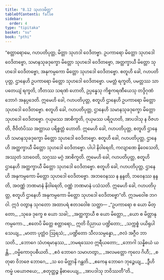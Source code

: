 ```yaml
---
title: "8.12 သုဟဒမိတ္တ"
tableOfContents: false
sidebar:
  order: 4
type: "tipitaka"
basket: "su"
book: "pthi"
---
```



<DynamicBreadcrumb />

<Division number="260" book="pthi">

<Paragraph number="612" book="pthi">
“စတ္တာရောမေ, ဂဟပတိပုတ္တ, မိတ္တာ သုဟဒါ ဝေဒိတဗ္ဗာ. ဥပကာရော မိတ္တော သုဟဒေါ ဝေဒိတဗ္ဗော, သမာနသုခဒုက္ခော မိတ္တော သုဟဒေါ ဝေဒိတဗ္ဗော, အတ္ထက္ခာယီ မိတ္တော သုဟဒေါ ဝေဒိတဗ္ဗော, အနုကမ္ပကော မိတ္တော သုဟဒေါ ဝေဒိတဗ္ဗော.
</Paragraph>

</Division>
<Division number="261" book="pthi">

<Paragraph number="613" book="pthi">
စတူဟိ ခေါ, ဂဟပတိပုတ္တ, ဌာနေဟိ ဥပကာရော မိတ္တော သုဟဒေါ ဝေဒိတဗ္ဗော. ပမတ္တံ ရက္ခတိ, ပမတ္တဿ သာပတေယျံ ရက္ခတိ, ဘီတဿ သရဏံ ဟောတိ, ဥပ္ပန္နေသု ကိစ္စကရဏီယေသု တဒ္ဒိဂုဏံ ဘောဂံ အနုပ္ပဒေတိ. ဣမေဟိ ခေါ, ဂဟပတိပုတ္တ, စတူဟိ ဌာနေဟိ ဥပကာရော မိတ္တော သုဟဒေါ ဝေဒိတဗ္ဗော.
</Paragraph>

</Division>
<Division number="262" book="pthi">

<Paragraph number="614" book="pthi">
စတူဟိ ခေါ, ဂဟပတိပုတ္တ, ဌာနေဟိ သမာနသုခဒုက္ခော မိတ္တော သုဟဒေါ ဝေဒိတဗ္ဗော. ဂုယှမဿ အာစိက္ခတိ, ဂုယှမဿ ပရိဂူဟတိ, အာပဒါသု န ဝိဇဟတိ, ဇီဝိတံပိဿ အတ္ထာယ ပရိစ္စတ္တံ ဟောတိ. ဣမေဟိ ခေါ, ဂဟပတိပုတ္တ, စတူဟိ ဌာနေဟိ သမာနသုခဒုက္ခော မိတ္တော သုဟဒေါ ဝေဒိတဗ္ဗော.
</Paragraph>

</Division>
<Division number="263" book="pthi">

<Paragraph number="615" book="pthi">
စတူဟိ ခေါ, ဂဟပတိပုတ္တ, ဌာနေဟိ အတ္ထက္ခာယီ မိတ္တော သုဟဒေါ ဝေဒိတဗ္ဗော. ပါပါ နိဝါရေတိ, ကလျာဏေ နိဝေသေတိ, အဿုတံ သာဝေတိ, သဂ္ဂဿ မဂ္ဂံ အာစိက္ခတိ. ဣမေဟိ ခေါ, ဂဟပတိပုတ္တ, စတူဟိ ဌာနေဟိ အတ္ထက္ခာယီ မိတ္တော သုဟဒေါ ဝေဒိတဗ္ဗော.
</Paragraph>

</Division>
<Division number="264" book="pthi">

<Paragraph number="616" book="pthi">
စတူဟိ ခေါ, ဂဟပတိပုတ္တ, ဌာနေဟိ အနုကမ္ပကော မိတ္တော သုဟဒေါ ဝေဒိတဗ္ဗော. အဘဝေနဿ န နန္ဒတိ, ဘဝေနဿ နန္ဒတိ, အဝဏ္ဏံ ဘဏမာနံ နိဝါရေတိ, ဝဏ္ဏံ ဘဏမာနံ ပသံသတိ. ဣမေဟိ ခေါ, ဂဟပတိပုတ္တ, စတူဟိ ဌာနေဟိ အနုကမ္ပကော မိတ္တော သုဟဒေါ ဝေဒိတဗ္ဗော”တိ.
</Paragraph>

</Division>
<Division number="265" book="pthi">

<Paragraph number="617" book="pthi">
ဣဒမဝေါစ ဘဂဝါ. ဣဒံ ဝတွာန သုဂတော အထာပရံ ဧတဒဝေါစ သတ္ထာ—
</Paragraph>

<Paragraph number="618" type="verses" book="pthi">
_“ဥပကာရော စ ယော မိတ္တော,_  
_သုခေ ဒုက္ခေ စ ယော သခါ;_  
_အတ္ထက္ခာယီ စ ယော မိတ္တော,_  
_ယော စ မိတ္တာနုကမ္ပကော._  

</Paragraph>

<Paragraph number="619" type="verses" book="pthi">
_ဧတေပိ မိတ္တေ စတ္တာရော,_  
ဣတိ ဝိညာယ ပဏ္ဍိတော;_  
_သက္ကစ္စံ ပယိရုပါသေယျ,_  
_မာတာ ပုတ္တံဝ ဩရသံ;_  
_ပဏ္ဍိတော သီလသမ္ပန္နော,_  
_ဇလံ အဂ္ဂီဝ ဘာသတိ._  

</Paragraph>

<Paragraph number="620" type="verses" book="pthi">
_ဘောဂေ သံဟရမာနဿ,_  
_ဘမရဿေဝ ဣရီယတော;_  
_ဘောဂါ သန္နိစယံ ယန္တိ,_  
_ဝမ္မိကောဝုပစီယတိ._  

</Paragraph>

<Paragraph number="621" type="verses" book="pthi">
_ဧဝံ ဘောဂေ သမာဟတွာ,_  
_အလမတ္တော ကုလေ ဂိဟီ;_  
_စတုဓာ ဝိဘဇေ ဘောဂေ,_  
_သ ဝေ မိတ္တာနိ ဂန္ထတိ._  

</Paragraph>

<Paragraph number="622" type="verses" book="pthi">
_ဧကေန ဘောဂေ ဘုဉ္ဇေယျ,_  
_ဒွီဟိ ကမ္မံ ပယောဇယေ;_  
_စတုတ္ထဉ္စ နိဓာပေယျ,_  
_အာပဒါသု ဘဝိဿတီ”တိ._
</Paragraph>
</Division>